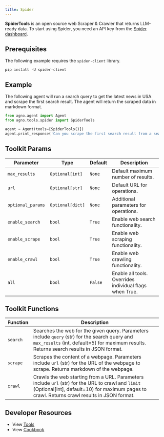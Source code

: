 ```yaml
---
title: Spider
---
```


**SpiderTools** is an open source web Scraper & Crawler that returns LLM-ready data. To start using Spider, you need an API key from the [Spider dashboard](https://spider.cloud).

## Prerequisites

The following example requires the `spider-client` library.

```shell
pip install -U spider-client
```

## Example

The following agent will run a search query to get the latest news in USA and scrape the first search result. The agent will return the scraped data in markdown format.

```python cookbook/tools/spider_tools.py
from agno.agent import Agent
from agno.tools.spider import SpiderTools

agent = Agent(tools=[SpiderTools()])
agent.print_response('Can you scrape the first search result from a search on "news in USA"?', markdown=True)
```

## Toolkit Params

| Parameter         | Type                  | Default | Description                                                               |
| ----------------- | --------------------- | ------- | ------------------------------------------------------------------------- |
| `max_results`     | `Optional[int]`       | `None`  | Default maximum number of results.                                        |
| `url`             | `Optional[str]`       | `None`  | Default URL for operations.                                               |
| `optional_params` | `Optional[dict]`      | `None`  | Additional parameters for operations.                                     |
| `enable_search`   | `bool`                | `True`  | Enable web search functionality.                                          |
| `enable_scrape`   | `bool`                | `True`  | Enable web scraping functionality.                                        |
| `enable_crawl`    | `bool`                | `True`  | Enable web crawling functionality.                                        |
| `all`             | `bool`                | `False` | Enable all tools. Overrides individual flags when True.                  |

## Toolkit Functions

| Function | Description                                                                                                                                                 |
| -------- | ----------------------------------------------------------------------------------------------------------------------------------------------------------- |
| `search` | Searches the web for the given query. Parameters include `query` (str) for the search query and `max_results` (int, default=5) for maximum results. Returns search results in JSON format. |
| `scrape` | Scrapes the content of a webpage. Parameters include `url` (str) for the URL of the webpage to scrape. Returns markdown of the webpage.                   |
| `crawl`  | Crawls the web starting from a URL. Parameters include `url` (str) for the URL to crawl and `limit` (Optional[int], default=10) for maximum pages to crawl. Returns crawl results in JSON format. |

## Developer Resources

- View [Tools](https://github.com/agno-agi/agno/blob/main/libs/agno/agno/tools/spider.py)
- View [Cookbook](https://github.com/agno-agi/agno/tree/v2.0/cookbook/tools/spider_tools.py)
